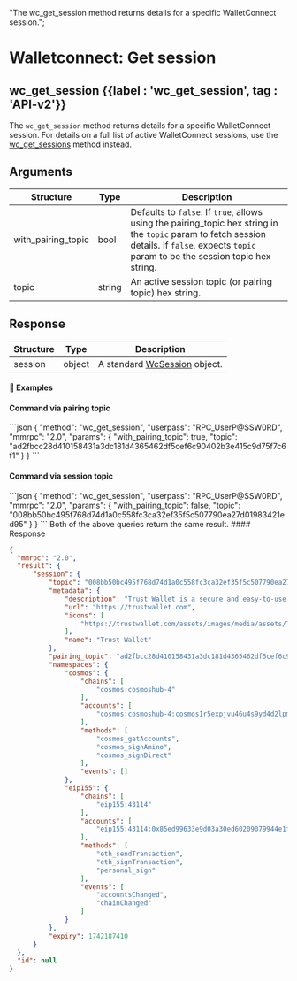   "The wc_get_session method returns details for a specific WalletConnect session.";

# Walletconnect: Get session

## wc_get_session {{label : 'wc_get_session', tag : 'API-v2'}}

The `wc_get_session` method returns details for a specific WalletConnect session.
For details on a full list of active WalletConnect sessions, use the [wc\_get\_sessions](/komodo-defi-framework/api/v20-dev/wc_get_sessions/#wc-get-sessions) method instead.

## Arguments

| Structure            | Type   | Description                                                                                                                                                                                     |
| -------------------- | ------ | ----------------------------------------------------------------------------------------------------------------------------------------------------------------------------------------------- |
| with\_pairing\_topic | bool   | Defaults to `false`. If `true`, allows using the pairing\_topic hex string in the `topic` param to fetch session details. If `false`, expects `topic` param to be the session topic hex string. |
| topic                | string | An active session topic (or pairing topic) hex string.                                                                                                                                          |

## Response

| Structure | Type   | Description                                                                              |
| --------- | ------ | ---------------------------------------------------------------------------------------- |
| session   | object | A standard [WcSession](/komodo-defi-framework/api/common_structures/#wc-session) object. |

#### 📌 Examples

#### Command via pairing topic

<CodeGroup title="" tag="POST" label="wc_get_session" mm2MethodDecorate="true">
  ```json
  {
    "method": "wc_get_session",
    "userpass": "RPC_UserP@SSW0RD",
    "mmrpc": "2.0",
    "params": {
      "with_pairing_topic": true,
      "topic": "ad2fbcc28d410158431a3dc181d4365462df5cef6c90402b3e415c9d75f7c6f1"
    }
  }
  ```
</CodeGroup>

#### Command via session topic

<CodeGroup title="" tag="POST" label="wc_get_session" mm2MethodDecorate="true">
  ```json
  {
    "method": "wc_get_session",
    "userpass": "RPC_UserP@SSW0RD",
    "mmrpc": "2.0",
    "params": {
      "with_pairing_topic": false,
      "topic": "008bb50bc495f768d74d1a0c558fc3ca32ef35f5c507790ea27d01983421ed95"
    }
  }
  ```
</CodeGroup>

<Note>
  Both of the above queries return the same result.
</Note>

<CollapsibleSection expandedText="Hide Response" collapsedText="Show Response">
  #### Response

  ```json
  {
    "mmrpc": "2.0",
    "result": {
        "session": {
            "topic": "008bb50bc495f768d74d1a0c558fc3ca32ef35f5c507790ea27d01983421ed95",
            "metadata": {
                "description": "Trust Wallet is a secure and easy-to-use mobile wallet",
                "url": "https://trustwallet.com",
                "icons": [
                    "https://trustwallet.com/assets/images/media/assets/TWT.png"
                ],
                "name": "Trust Wallet"
            },
            "pairing_topic": "ad2fbcc28d410158431a3dc181d4365462df5cef6c90402b3e415c9d75f7c6f1",
            "namespaces": {
                "cosmos": {
                    "chains": [
                        "cosmos:cosmoshub-4"
                    ],
                    "accounts": [
                        "cosmos:cosmoshub-4:cosmos1r5expjvu46u4s9yd4d2lpmss22p848lw2a7wa8"
                    ],
                    "methods": [
                        "cosmos_getAccounts",
                        "cosmos_signAmino",
                        "cosmos_signDirect"
                    ],
                    "events": []
                },
                "eip155": {
                    "chains": [
                        "eip155:43114"
                    ],
                    "accounts": [
                        "eip155:43114:0x85ed99633e9d03a30ed60209079944e1f4272048"
                    ],
                    "methods": [
                        "eth_sendTransaction",
                        "eth_signTransaction",
                        "personal_sign"
                    ],
                    "events": [
                        "accountsChanged",
                        "chainChanged"
                    ]
                }
            },
            "expiry": 1742187410
        }
    },
    "id": null
  }
  ```
</CollapsibleSection>
